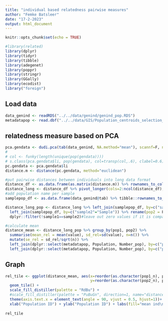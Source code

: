 ---
title: "individual based relatedness pairwise measures"
author: "Femke Batsleer"
date: "17-2-2023"
output: html_document
---

```{r setup, include=FALSE}
knitr::opts_chunk$set(echo = TRUE)
```

```{r message=FALSE, warning=FALSE}
#library(related)
library(dplyr)
library(tidyr)
library(tibble)
library(adegenet)
library(poppr)
library(stringr)
library(GGally)
library(ecodist)
library("foreign")
```


## Load data
```{r}
data_genind <- readRDS("../../data/genind/genind_pop.RDS")
metadatapop <- read.dbf("../../data/GIS/Population_centroids_selection_collapsedyear.dbf")
```


## relatedness measure based on PCA
```{r}
pca.gendata <- dudi.pca(tab(data_genind, NA.method="mean"), scannf=F, nf=16)
# 
# col <- funky(length(unique(pop(gendata))))
# s.class(pca.gendata$li, pop(gendata), col=transp(col,.6), clabel=0.6)
pc.gendata <- pca.gendata$li
distance.m <- distance(pc.gendata, method="euclidean")

#put pairwise distances between individuals into long data format
distance_df <- as.data.frame(as.matrix(distance.m)) %>% rownames_to_column(var="sample1")
distance_long <- distance_df %>% pivot_longer(cols=2:ncol(distance_df), names_to = "sample2")
#add population name per sample
samplepop_df <- as.data.frame(data_genind@tab) %>% tibble::rownames_to_column("Sample") %>% add_column(Population = data_genind$pop) %>% dplyr::select(Sample, Population) #get data sample-pop

distance_long_pop <- distance_long %>% left_join(samplepop_df, by=c("sample1"="Sample")) %>% rename(pop1 = Population) %>%
  left_join(samplepop_df, by=c("sample2"="Sample")) %>% rename(pop2 = Population) %>%
  dplyr::filter(!sample1==sample2)#leave out zero values if it is compared with itself (the diagonal in the distance matrix)

#calculate mean
distance_mean <- distance_long_pop %>% group_by(pop1, pop2) %>%
  summarise(mean_rel = mean(value), sd_rel=sd(value), n=n()) %>%
  mutate(se_rel = sd_rel/sqrt(n)) %>%
  left_join(dplyr::select(metadatapop, Population, Number_pop), by=c("pop1"="Population")) %>% rename(pop1_n=Number_pop) %>%
  left_join(dplyr::select(metadatapop, Population, Number_pop), by=c("pop2"="Population")) %>% rename(pop2_n=Number_pop)
```

## Graph
```{r}
rel_tile <- ggplot(distance_mean, aes(x=reorder(as.character(pop1_n), pop1_n),
                                      y=reorder(as.character(pop2_n), pop2_n), fill=mean_rel)) + #reorder(pop1, X_1) reorder(as.character(X_1), X_1)
  geom_tile() +
  scale_fill_distiller(palette = "RdBu") +
  #scale_fill_distiller(palette = "PuBuGn", direction=1, name="distance_mean") +#RdYlBu
  theme(axis.text.x = element_text(angle = 90, vjust = 0.5, hjust=1))+
  xlab("Population ID") + ylab("Population ID") + labs(fill="mean ind\ndissimilarity")
  
rel_tile
```

